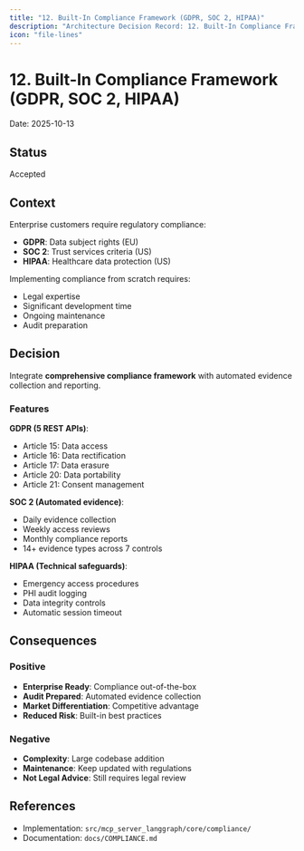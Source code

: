 ```yaml
---
title: "12. Built-In Compliance Framework (GDPR, SOC 2, HIPAA)"
description: "Architecture Decision Record: 12. Built-In Compliance Framework (GDPR, SOC 2, HIPAA)"
icon: "file-lines"
---
```


# 12. Built-In Compliance Framework (GDPR, SOC 2, HIPAA)

Date: 2025-10-13

## Status

Accepted

## Context

Enterprise customers require regulatory compliance:
- **GDPR**: Data subject rights (EU)
- **SOC 2**: Trust services criteria (US)
- **HIPAA**: Healthcare data protection (US)

Implementing compliance from scratch requires:
- Legal expertise
- Significant development time
- Ongoing maintenance
- Audit preparation

## Decision

Integrate **comprehensive compliance framework** with automated evidence collection and reporting.

### Features

**GDPR (5 REST APIs)**:
- Article 15: Data access
- Article 16: Data rectification
- Article 17: Data erasure
- Article 20: Data portability
- Article 21: Consent management

**SOC 2 (Automated evidence)**:
- Daily evidence collection
- Weekly access reviews
- Monthly compliance reports
- 14+ evidence types across 7 controls

**HIPAA (Technical safeguards)**:
- Emergency access procedures
- PHI audit logging
- Data integrity controls
- Automatic session timeout

## Consequences

### Positive

- **Enterprise Ready**: Compliance out-of-the-box
- **Audit Prepared**: Automated evidence collection
- **Market Differentiation**: Competitive advantage
- **Reduced Risk**: Built-in best practices

### Negative

- **Complexity**: Large codebase addition
- **Maintenance**: Keep updated with regulations
- **Not Legal Advice**: Still requires legal review

## References

- Implementation: `src/mcp_server_langgraph/core/compliance/`
- Documentation: `docs/COMPLIANCE.md`
